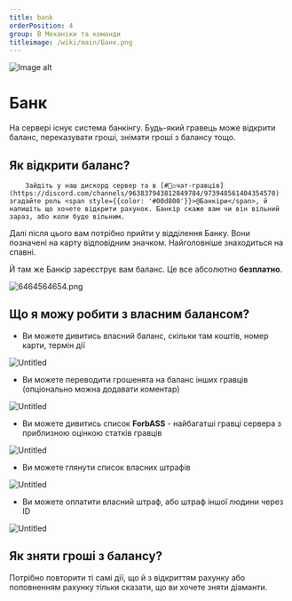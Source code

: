 ```yaml
---
title: bank
orderPosition: 4
group: B Механіки та команди
titleimage: /wiki/main/Банк.png
---
```


<img src='/wiki/main/Банк1.png' width={500} height={500} className="topimage" alt="Image alt" />

# Банк

На сервері існує система банкінгу. Будь-який гравець може відкрити баланс, переказувати гроші, знімати гроші з балансу тощо.


## Як відкрити баланс?

<div className="halfpr-column-parent">
    <div>

        Зайдіть у наш дискорд сервер та в [#💬◽чат-гравців](https://discord.com/channels/963837943812849784/973948561404354570) згадайте роль <span style={{color: '#00d800'}}>@Банкіри</span>, й напишіть що хочете відкрити рахунок. Банкір скаже вам чи він вільний зараз, або коли буде вільним.

Далі після цього вам потрібно прийти у відділення Банку. Вони позначені на карту відповідним значком. Найголовніше знаходиться на спавні.

Й там же Банкір зареєструє вам баланс. Це все абсолютно **безплатно**.
    </div>

![6464564654.png](/wiki/bank/6464564654.png)

</div>

## Що я можу робити з власним балансом?

- Ви можете дивитись власний баланс, скільки там коштів, номер карти, термін дії

![Untitled](/wiki/bank/Untitled.png)

- Ви можете переводити грошенята на баланс інших гравців (опціонально можна додавати коментар)

![Untitled](/wiki/bank/Untitled%201.png)

- Ви можете дивитись список **ForbASS** - найбагатші гравці сервера з приблизною оцінкою статків гравців

![Untitled](/wiki/bank/Untitled%202.png)

- Ви можете глянути список власних штрафів

![Untitled](/wiki/bank/Untitled%203.png)

- Ви можете оплатити власний штраф, або штраф іншої людини через ID

![Untitled](/wiki/bank/Untitled%204.png)

## Як зняти гроші з балансу?

Потрібно повторити ті самі дії, що й з відкриттям рахунку або поповненням рахунку тільки сказати, що ви хочете зняти діаманти.